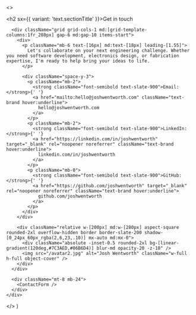 
  <>
    <div className="mx-auto max-w-[1120px] px-4 sm:px-6 lg:px-10">
      <h2 sx={{ variant: 'text.sectionTitle' }}>Get in touch</h2>

      <div className="grid grid-cols-1 md:[grid-template-columns:1fr_280px] gap-6 md:gap-10 items-start">
        <div>
          <p className="mb-6 text-[16px] md:text-[18px] leading-[1.55]">
            Let's collaborate on your next engineering challenge. Whether you need software development, electronics design, or fabrication expertise, I'm ready to help bring your ideas to life.
          </p>

          <div className="space-y-3">
            <p className="mb-2">
              <strong className="font-semibold text-slate-900">Email:</strong>{' '}
              <a href="mailto:hello@joshwentworth.com" className="text-brand hover:underline">
                hello@joshwentworth.com
              </a>
            </p>
            <p className="mb-2">
              <strong className="font-semibold text-slate-900">LinkedIn:</strong>{' '}
              <a href="https://linkedin.com/in/joshwentworth" target="_blank" rel="noopener noreferrer" className="text-brand hover:underline">
                linkedin.com/in/joshwentworth
              </a>
            </p>
            <p className="mb-0">
              <strong className="font-semibold text-slate-900">GitHub:</strong>{' '}
              <a href="https://github.com/joshwentworth" target="_blank" rel="noopener noreferrer" className="text-brand hover:underline">
                github.com/joshwentworth
              </a>
            </p>
          </div>
        </div>

        <div className="relative w-[200px] md:w-[280px] aspect-square rounded-2xl overflow-hidden border border-slate-200 shadow-[0_24px_60px_rgba(2,6,23,.10)] mx-auto md:mx-0">
          <div className="absolute -inset-0.5 rounded-2xl bg-[linear-gradient(120deg,#7C3AED,#06B6D4)] blur-md opacity-20 -z-10" />
          <img src="/avatar2.jpg" alt="Josh Wentworth" className="w-full h-full object-cover" />
        </div>
      </div>

      <div className="mt-8 mb-24">
        <ContactForm />
      </div>
    </div>
  </>
)

